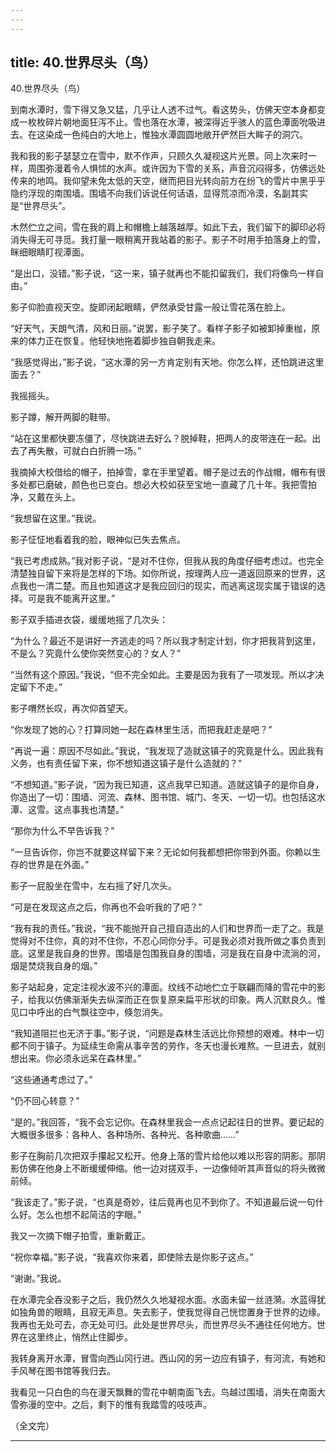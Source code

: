 ```yaml
---
---
---
```

title: 40.世界尽头（鸟）
---





40.世界尽头（鸟）



到南水潭时，雪下得又急又猛，几乎让人透不过气。看这势头，仿佛天空本身都变成一枚枚碎片朝地面狂泻不止。雪也落在水潭，被深得近乎骇人的蓝色潭面吮吸进去。在这染成一色纯白的大地上，惟独水潭圆圆地敞开俨然巨大眸子的洞穴。

我和我的影子瑟瑟立在雪中，默不作声，只顾久久凝视这片光景。同上次来时一样，周围弥漫着令人惧怵的水声。或许因为下雪的关系，声音沉闷得多，仿佛远处传来的地鸣。我仰望未免太低的天空，继而把目光转向前方在纷飞的雪片中黑乎乎隐约浮现的南围墙。围墙不向我们诉说任何话语，显得荒凉而冷漠，名副其实是“世界尽头”。

木然伫立之间，雪在我的肩上和帽檐上越落越厚。如此下去，我们留下的脚印必将消失得无可寻觅。我打量一眼稍离开我站着的影子。影子不时用手拍落身上的雪，眯细眼睛盯视潭面。

“是出口，没错。”影子说，“这一来，镇子就再也不能扣留我们，我们将像鸟一样自由。”

影子仰脸直视天空。旋即闭起眼睛，俨然承受甘露一般让雪花落在脸上。

“好天气，天朗气清，风和日丽。”说罢，影子笑了。看样子影子如被卸掉重枷，原来的体力正在恢复。他轻快地拖着脚步独自朝我走来。

“我感觉得出，”影子说，“这水潭的另一方肯定别有天地。你怎么样，还怕跳进这里面去？”

我摇摇头。

影子蹲，解开两脚的鞋带。

“站在这里都快要冻僵了，尽快跳进去好么？脱掉鞋，把两人的皮带连在一起。出去了再失散，可就白白折腾一场。”

我摘掉大校借给的帽子，拍掉雪，拿在手里望着。帽子是过去的作战帽，帽布有很多处都已磨破，颜色也已变白。想必大校如获至宝地一直藏了几十年。我把雪拍净，又戴在头上。

“我想留在这里。”我说。

影子怔怔地看着我的脸，眼神似已失去焦点。

“我已考虑成熟。”我对影子说，“是对不住你，但我从我的角度仔细考虑过。也完全清楚独自留下来将是怎样的下场。如你所说，按理两人应一道返回原来的世界，这点我也一清二楚。而且也知道这才是我应回归的现实，而逃离这现实属于错误的选择。可是我不能离开这里。”

影子双手插进衣袋，缓缓地摇了几次头：

“为什么？最近不是讲好一齐逃走的吗？所以我才制定计划，你才把我背到这里，不是么？究竟什么使你突然变心的？女人？”

“当然有这个原因。”我说，“但不完全如此。主要是因为我有了一项发现。所以才决定留下不走。”

影子喟然长叹，再次仰首望天。

“你发现了她的心？打算同她一起在森林里生活，而把我赶走是吧？”

“再说一遍：原因不尽如此。”我说，“我发现了造就这镇子的究竟是什么。因此我有义务，也有责任留下来，你不想知道这镇子是什么造就的？”

“不想知道。”影子说，“因为我已知道，这点我早已知道。造就这镇子的是你自身，你造出了一切：围墙、河流、森林、图书馆、城门、冬天、一切一切。也包括这水潭、这雪。这点事我也清楚。”

“那你为什么不早告诉我？”

“一旦告诉你，你岂不就要这样留下来？无论如何我都想把你带到外面。你赖以生存的世界是在外面。”

影子一屁股坐在雪中，左右摇了好几次头。

“可是在发现这点之后，你再也不会听我的了吧？”

“我有我的责任。”我说，“我不能抛开自己擅自造出的人们和世界而一走了之。我是觉得对不住你，真的对不住你，不忍心同你分手。可是我必须对我所做之事负责到底。这里是我自身的世界。围墙是包围我自身的围墙，河是我在自身中流淌的河，烟是焚烧我自身的烟。”

影子站起身，定定注视水波不兴的潭面。纹线不动地伫立于联翩而降的雪花中的影子，给我以仿佛渐渐失去纵深而正在恢复原来扁平形状的印象。两人沉默良久。惟见口中呼出的白气飘往空中，倏忽消失。

“我知道阻拦也无济于事。”影子说，“问题是森林生活远比你预想的艰难。林中一切都不同于镇子。为延续生命需从事辛苦的劳作，冬天也漫长难熬。一旦进去，就别想出来。你必须永远呆在森林里。”

“这些通通考虑过了。”

“仍不回心转意？”

“是的。”我回答，“我不会忘记你。在森林里我会一点点记起往日的世界。要记起的大概很多很多：各种人、各种场所、各种光、各种歌曲……”

影子在胸前几次把双手攥起又松开。他身上落的雪片给他以难以形容的阴影。那阴影仿佛在他身上不断缓缓伸缩。他一边对搓双手，一边像倾听其声音似的将头微微前倾。

“我该走了。”影子说，“也真是奇妙，往后竟再也见不到你了。不知道最后说一句什么好。怎么也想不起简洁的字眼。”

我又一次摘下帽子拍雪，重新戴正。

“祝你幸福。”影子说，“我喜欢你来着，即使除去是你影子这点。”

“谢谢。”我说。

在水潭完全吞没影子之后，我仍然久久地凝视水面。水面未留一丝涟漪。水蓝得犹如独角兽的眼睛，且寂无声息。失去影子，使我觉得自己恍惚置身于世界的边缘。我再也无处可去，亦无处可归。此处是世界尽头，而世界尽头不通往任何地方。世界在这里终止，悄然止住脚步。

我转身离开水潭，冒雪向西山冈行进。西山冈的另一边应有镇子，有河流，有她和手风琴在图书馆等我归去。

我看见一只白色的鸟在漫天飘舞的雪花中朝南面飞去。鸟越过围墙，消失在南面大雪弥漫的空中。之后，剩下的惟有我踏雪的吱吱声。

（全文完）



--------------------